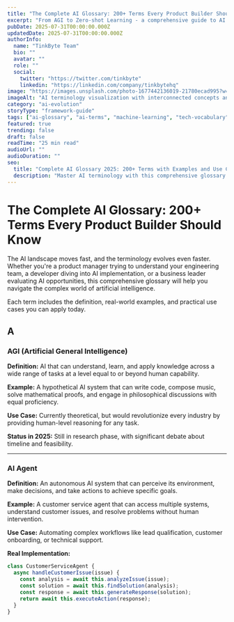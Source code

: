 ```yaml
---
title: "The Complete AI Glossary: 200+ Terms Every Product Builder Should Know"
excerpt: "From AGI to Zero-shot Learning - a comprehensive guide to AI terminology with real-world examples and practical use cases for product builders in 2025."
pubDate: 2025-07-31T00:00:00.000Z
updatedDate: 2025-07-31T00:00:00.000Z
authorInfo:
  name: "TinkByte Team"
  bio: ""
  avatar: ""
  role: ""
  social:
    twitter: "https://twitter.com/tinkbyte"
    linkedin: "https://linkedin.com/company/tinkbytehq"
image: "https://images.unsplash.com/photo-1677442136019-21780ecad995?w=800&h=500&fit=crop&crop=edges"
imageAlt: "AI terminology visualization with interconnected concepts and definitions"
category: "ai-evolution"
storyType: "framework-guide"
tags: ["ai-glossary", "ai-terms", "machine-learning", "tech-vocabulary", "ai-education"]
featured: true
trending: false
draft: false
readTime: "25 min read"
audioUrl: ""
audioDuration: ""
seo:
  title: "Complete AI Glossary 2025: 200+ Terms with Examples and Use Cases"
  description: "Master AI terminology with this comprehensive glossary. 200+ AI terms explained with real-world examples and practical use cases for product builders."
---
```


# The Complete AI Glossary: 200+ Terms Every Product Builder Should Know

The AI landscape moves fast, and the terminology evolves even faster. Whether you're a product manager trying to understand your engineering team, a developer diving into AI implementation, or a business leader evaluating AI opportunities, this comprehensive glossary will help you navigate the complex world of artificial intelligence.

Each term includes the definition, real-world examples, and practical use cases you can apply today.

<Callout
  type="tip"
  title="How to Use This Glossary"
  content="This glossary is organized alphabetically with practical examples for each term. Use Ctrl+F to search for specific terms, or browse by category using the section headers."
/>

## **A**

### **AGI (Artificial General Intelligence)**
**Definition:** AI that can understand, learn, and apply knowledge across a wide range of tasks at a level equal to or beyond human capability.

**Example:** A hypothetical AI system that can write code, compose music, solve mathematical proofs, and engage in philosophical discussions with equal proficiency.

**Use Case:** Currently theoretical, but would revolutionize every industry by providing human-level reasoning for any task.

**Status in 2025:** Still in research phase, with significant debate about timeline and feasibility.

---

### **AI Agent**
**Definition:** An autonomous AI system that can perceive its environment, make decisions, and take actions to achieve specific goals.

**Example:** A customer service agent that can access multiple systems, understand customer issues, and resolve problems without human intervention.

**Use Case:** Automating complex workflows like lead qualification, customer onboarding, or technical support.

**Real Implementation:**
```javascript
class CustomerServiceAgent {
  async handleCustomerIssue(issue) {
    const analysis = await this.analyzeIssue(issue);
    const solution = await this.findSolution(analysis);
    const response = await this.generateResponse(solution);
    return await this.executeAction(response);
  }
}

